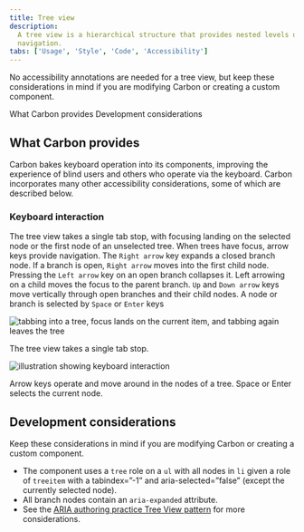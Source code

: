 ```yaml
---
title: Tree view
description:
  A tree view is a hierarchical structure that provides nested levels of
  navigation.
tabs: ['Usage', 'Style', 'Code', 'Accessibility']
---
```


<PageDescription>

No accessibility annotations are needed for a tree view, but keep these considerations in mind if you are modifying Carbon or creating a custom component.

</PageDescription>

<AnchorLinks>
  <AnchorLink>What Carbon provides</AnchorLink>
  <AnchorLink>Development considerations</AnchorLink>
</AnchorLinks>

## What Carbon provides

Carbon bakes keyboard operation into its components, improving the experience of blind users and others who operate via the keyboard. Carbon incorporates many other accessibility considerations, some of which are described below.

### Keyboard interaction

The tree view takes a single tab stop, with focusing landing on the selected node or the first node of an unselected tree. When trees have focus, arrow keys provide navigation. The `Right arrow` key expands a closed branch node. If a branch is open, `Right arrow` moves into the first child node. Pressing the `Left arrow` key on an open branch collapses it. Left arrowing on a child moves the focus to the parent branch. `Up` and `Down arrow` keys move vertically through open branches and their child nodes. A node or branch is selected by `Space` or `Enter` keys

<Row>
<Column colLg={8}>

![tabbing into a tree, focus lands on the current item, and tabbing again leaves the tree](images/tree-view-accessibility-1.png)

<Caption>
  The tree view takes a single tab stop.
</Caption>

</Column>
</Row>

<Row>
<Column colLg={8}>

![illustration showing keyboard interaction](images/tree-view-accessibility-2.png)

<Caption>
  Arrow keys operate and move around in the nodes of a tree. Space or Enter selects the current node.
</Caption>

</Column>
</Row>



## Development considerations

Keep these considerations in mind if you are modifying Carbon or creating a
custom component.

- The component uses a `tree` role on a `ul` with all nodes in `li` given a role of `treeitem` with a tabindex=”-1” and aria-selected=”false” (except the currently selected node).
- All branch nodes contain an `aria-expanded` attribute.
- See the [ARIA authoring practice Tree View pattern](https://www.w3.org/WAI/ARIA/apg/patterns/treeview/) for more considerations.

